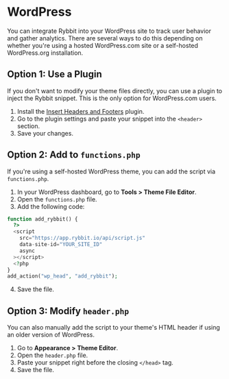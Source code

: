 # WordPress

You can integrate Rybbit into your WordPress site to track user behavior and gather analytics. There are several ways to do this depending on whether you're using a hosted WordPress.com site or a self-hosted WordPress.org installation.

## Option 1: Use a Plugin

If you don't want to modify your theme files directly, you can use a plugin to inject the Rybbit snippet. This is the only option for WordPress.com users.

1. Install the [Insert Headers and Footers](https://wordpress.com/plugins/insert-headers-and-footers) plugin.
2. Go to the plugin settings and paste your snippet into the `<header>` section.
3. Save your changes.

## Option 2: Add to `functions.php`

If you're using a self-hosted WordPress theme, you can add the script via `functions.php`.

1. In your WordPress dashboard, go to **Tools > Theme File Editor**.
2. Open the `functions.php` file.
3. Add the following code:

```php
function add_rybbit() {
  ?>
  <script
    src="https://app.rybbit.io/api/script.js"
    data-site-id="YOUR_SITE_ID"
    async
  ></script>
  <?php
}
add_action("wp_head", "add_rybbit");
```

4. Save the file.

## Option 3: Modify `header.php`

You can also manually add the script to your theme's HTML header if using an older version of WordPress.

1. Go to **Appearance > Theme Editor**.
2. Open the `header.php` file.
3. Paste your snippet right before the closing `</head>` tag.
4. Save the file.
